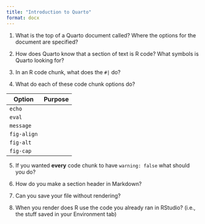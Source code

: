 ```yaml
---
title: "Introduction to Quarto"
format: docx
---
```


1.  What is the top of a Quarto document called? Where the options for the document are specified?

2.  How does Quarto know that a section of text is R code? What symbols is Quarto looking for?

3.  In an R code chunk, what does the `#|` do?

4.  What do each of these code chunk options do?

| Option      | Purpose |
|-------------|---------|
| `echo`      |         |
| `eval`      |         |
| `message`   |         |
| `fig-align` |         |
| `fig-alt`   |         |
| `fig-cap`   |         |

5.  If you wanted **every** code chunk to have `warning: false` what should you do?\

6.  How do you make a section header in Markdown?\

7.  Can you save your file without rendering?\

8.  When you render does R use the code you already ran in RStudio? (i.e., the stuff saved in your Environment tab)
